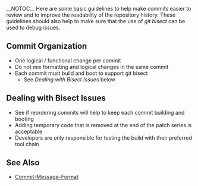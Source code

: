 __NOTOC__
Here are some basic guidelines to help make commits easier to review and to improve the readability of the repository history.  These guidelines should also help to make sure that the use of ''git bisect'' can be used to debug issues.<BR>

==Commit Organization==
* One logical / functional change per commit
* Do not mix formatting and logical changes in the same commit
* Each commit must build and boot to support git bisect
** See ''Dealing with Bisect Issues'' below

==Dealing with Bisect Issues==
* See if reordering commits will help to keep each commit building and booting
* Adding temporary code that is removed at the end of the patch series is acceptable
* Developers are only responsible for testing the build with their preferred tool chain

==See Also==
* [[Commit-Message-Format]]